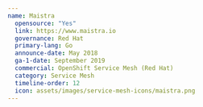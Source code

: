 ---
name: Maistra
  opensource: "Yes"
  link: https://www.maistra.io
  governance: Red Hat
  primary-lang: Go
  announce-date: May 2018
  ga-1-date: September 2019
  commercial: OpenShift Service Mesh (Red Hat)
  category: Service Mesh
  timeline-order: 12
  icon: assets/images/service-mesh-icons/maistra.png
---
